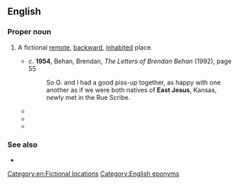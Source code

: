 ==English==

===Proper noun===
{{en-proper noun|head=[[east|East]] [[Jesus]]}}

# {{lb|en|US}} A fictional [[remote]], [[backward]], [[inhabited]] place.
#* ''c''. '''1954''', Behan, Brendan, ''The Letters of Brendan Behan'' (1992), page 55
#*: So G. and I had a good piss-up together, as happy with one another as if we were both natives of '''East Jesus''', Kansas, newly met in the Rue Scribe.
#* {{quote-text|year=1998|author=Barbara Kingsolver|title=The Bean Trees: A Novel|page=102|passage=I'm just a plain hillbilly from '''East Jesus''' Nowhere with this adopted child that everybody keeps on telling me is dumb as a box of rocks.}}
#* {{quote-text|year=1999|author=Sarah Bird|title=Virgin of the Rodeo|page=70|passage=Only gave him seventy-five for the night; said he'd get the rest if he worked a black rodeo way the hell and gone over in '''East Jesus''', Texas.}}
#* {{quote-text|year=2000|author=David Gergen|title=Eyewitness to Power: The Essence of Leadership Nixon to Clinton|page=151|passage=Their staffs were also well looked after—except for the French, whom we packed off to motels in '''East Jesus''' in retaliation for their high-handedness toward the American delegation when they had been hosts a year earlier.}}

===See also===
* {{l|en|BFE}}

[[Category:en:Fictional locations]]
[[Category:English eponyms]]